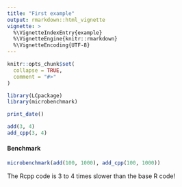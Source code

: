 ```yaml
---
title: "First example"
output: rmarkdown::html_vignette
vignette: >
  %\VignetteIndexEntry{example}
  %\VignetteEngine{knitr::rmarkdown}
  %\VignetteEncoding{UTF-8}
---
```


```r
knitr::opts_chunk$set(
  collapse = TRUE,
  comment = "#>"
)
```

```r
library(LCpackage)
library(microbenchmark)
```

```r
print_date()
```

```r
add(3, 4)
add_cpp(3, 4)
```

#### Benchmark

```r
microbenchmark(add(100, 1000), add_cpp(100, 1000))
```

The Rcpp code is 3 to 4 times slower than the base R code!
